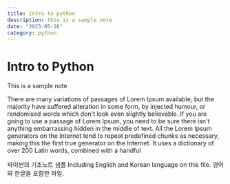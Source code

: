 ```yaml
---
title: intro to python
description: this is a sample note
date: "2023-05-26"
category: python
---
```


# Intro to Python

This is a sample note

There are many variations of passages of Lorem Ipsum available, but the majority have suffered alteration in some form, by injected humour, or randomised words which don't look even slightly believable. If you are going to use a passage of Lorem Ipsum, you need to be sure there isn't anything embarrassing hidden in the middle of text. All the Lorem Ipsum generators on the Internet tend to repeat predefined chunks as necessary, making this the first true generator on the Internet. It uses a dictionary of over 200 Latin words, combined with a handful

파이썬의 기초노트 샘플
Including English and Korean language on this file.
영어와 한글을 포함한 파일.
